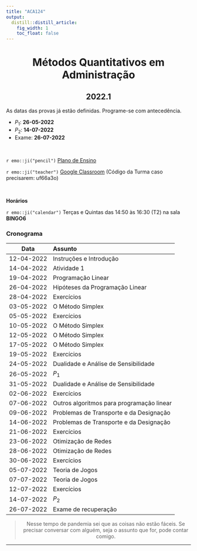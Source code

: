 ```yaml
---
title: "ACA124"
output:
  distill::distill_article: 
    fig_width: 1
    toc_float: false  
---
```


<center>

# Métodos Quantitativos em Administração

## 2022.1


</center>

As datas das provas já estão definidas. Programe-se com antecedência. 

- $P_1$: **26-05-2022**
- $P_2$: **14-07-2022** 
- Exame: **26-07-2022**

</br>

`r emo::ji("pencil")` [Plano de Ensino](2021-2/Plano_ACA124_2022-1.pdf) 

`r emo::ji("teacher")` [Google Classroom](https://classroom.google.com/c/NDk0NDgyODA3MjM0?cjc=uf66a3o)  (Código da Turma caso precisarem: uf66a3o)

</br>

**Horários**    

`r emo::ji("calendar")` Terças e Quintas das 14:50 às 16:30 (T2) na sala **BINGO6**


### **Cronograma**


| Data  | Assunto                |
|:-----:|:-----------------------|
| 12-04-2022     | Instruções e Introdução  | 
| 14-04-2022     | Atividade 1 |
| 19-04-2022     | Programação Linear   | 
| 26-04-2022     | Hipóteses da Programação Linear | 
| 28-04-2022     | Exercícios |
| 03-05-2022     | O Método Simplex  |
| 05-05-2022     | Exercícios   |  
| 10-05-2022     | O Método Simplex  |
| 12-05-2022     | O Método Simplex  |
| 17-05-2022     | O Método Simplex  |
| 19-05-2022     | Exercícios | 
| 24-05-2022     | Dualidade e Análise de Sensibilidade  |
| 26-05-2022     | $P_1$ | 
| 31-05-2022     | Dualidade e Análise de Sensibilidade | 
| 02-06-2022     | Exercícios |
| 07-06-2022     | Outros algoritmos para programação linear   | 
| 09-06-2022     | Problemas de Transporte e da Designação  |  
| 14-06-2022     | Problemas de Transporte e da Designação  | 
| 21-06-2022     | Exercícios  |
| 23-06-2022     | Otimização de Redes |
| 28-06-2022     | Otimização de Redes | 
| 30-06-2022     | Exercícios   | 
| 05-07-2022     | Teoria de Jogos | 
| 07-07-2022     | Teoria de Jogos   | 
| 12-07-2022     | Exercícios |  
| 14-07-2022     | $P_2$ |
| 26-07-2022     | Exame de recuperação |  




<center>

> Nesse tempo de pandemia sei que as coisas não estão fáceis. Se precisar conversar com alguém, seja o assunto que for,  pode contar comigo. 

</center>



---- 